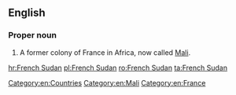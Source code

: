 ==English==
{{wikipedia}}

===Proper noun===
{{en-proper noun}}

# {{lb|en|historical}} A former colony of France in Africa, now called [[Mali]].

[[Category:en:Countries]]
[[Category:en:Mali]]
[[Category:en:France]]

[[hr:French Sudan]]
[[pl:French Sudan]]
[[ro:French Sudan]]
[[ta:French Sudan]]